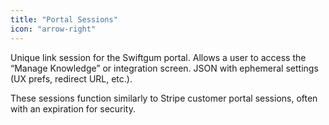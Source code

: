```yaml
---
title: "Portal Sessions"
icon: "arrow-right"
---
```

<ParamField path="portal_session_id" type="uuid">
  Unique link session for the Swiftgum portal.
</ParamField>

<ParamField path="workspace_id & end_user_id" type="uuid">
  Allows a user to access the “Manage Knowledge” or integration screen.
</ParamField>

<ParamField path="configuration" type="jsonb">
  JSON with ephemeral settings (UX prefs, redirect URL, etc.).
</ParamField>

<p>These sessions function similarly to Stripe customer portal sessions, often with an expiration for security.</p>